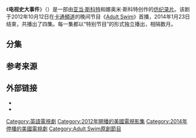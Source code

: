 {{Infobox television
| name                 = 电视史大事件
| eng_name             = The Greatest Event in Television History
| image                = 
| caption              = 
| genre                = [[仿纪录片|仿纪录片]]
| creator              = [[亞當·斯科特_(演員)|亞當·斯科特]]<br />Naomi Scott
| director             = {{tsl|en|Lance Bangs||}}<br />Adam Scott
| presenter            = {{tsl|en|Jeff Probst||}}
| starring             = {{ubl|Adam Scott|{{tsl|en|Paul Scheer||}}|Jon Schroeder}}
| narrated             = Amanda Anka {{small|(Opening)}}
| language             = 英语
| country              = 美国
| num_episodes         = 4
| executive_producer   = {{ubl|Adam Scott|Naomi Scott|Paul Scheer|Hend Baghdady <small>(Ep. 1 only)</small>}}
| cinematography       = Lance Bangs
| editor               = {{ubl|Jeff Buchanan <small>(Eps. 1–2 & 4)</small>|Daniel Gray Longino <small>(Eps, 2–3)</small>}}
| runtime              = 11–18分钟
| company              = {{ubl|Electric Soup Productions <small>(Episodes 2–4)</small>|Gettin' Rad|{{tsl|en|Williams Street||}}}}
| network              = [[Adult_Swim|Adult Swim]]
| picture_format       = [[16:9|16:9]] ([[高清电视|高清电视]])
| audio_format         =
| first_aired          = {{Start date|2012|10|12}}
| last_aired           = {{End date|2014|1|23}}
| related              = 
| website              = http://www.adultswim.com/videos/the-greatest-event-in-television-history/
}}
《'''电视史大事件'''》（{{lang-en|The Greatest Event in Television History}}）是一部由[[亞當·斯科特_(演員)|亚当·斯科特]]和娜奥米·斯科特创作的[[仿纪录片|仿纪录片]]。该剧于2012年10月12日在[[卡通頻道|卡通頻道]]的晚间节目《[[Adult_Swim|Adult Swim]]》首播，2014年1月23日结束，共播出了四集。每一集都以“特别节目”的形式独立播出，相隔数月。

== 分集 ==
{{Episode table |background=#D4AF37|overall=6 |title=60 |airdate=20 |country=U.S. |viewers=20 |episodes=

{{Episode list
 |EpisodeNumber=1
 |Title=Simon & Simon
 |OriginalAirDate={{Start date|2012|10|12}}
 |Viewers=1.673<ref>{{cite web|title=Adult Swim ratings (October 8-14, 2012)|url=http://sonofthebronx.blogspot.com/2012/10/adult-swim-ratings-october-8-14-2012.html|publisher=South of the Bronx|accessdate=2014-10-19|archive-date=2014-12-20|archive-url=https://web.archive.org/web/20141220095327/http://sonofthebronx.blogspot.com/2012/10/adult-swim-ratings-october-8-14-2012.html|dead-url=no}}</ref>
 |ShortSummary=
 |LineColor=D4AF37
}}
{{Episode list
 |EpisodeNumber=2
 |Title=Hart to Hart
 |OriginalAirDate={{Start date|2013|6|6}}
 |Viewers=1.43<ref>{{cite web|last1=Kondolojy|first1=Amanda|title=Thursday Cable Ratings: 'Pawn Stars' Wins Night + 'Burn Notice', 'Swamp People', 'Graceland', 'Men at Work', NHL Hockey & More|url=http://tvbythenumbers.zap2it.com/2013/06/07/thursday-cable-ratings-pawn-stars-wins-night-burn-notice-swamp-people-graceland-men-at-work-nhl-hockey-more/186239/|publisher=[[TV_by_the_Numbers|TV by the Numbers]]|accessdate=2014-10-19|date=2013-06-07|archive-date=2013-06-11|archive-url=https://web.archive.org/web/20130611213929/http://tvbythenumbers.zap2it.com/2013/06/07/thursday-cable-ratings-pawn-stars-wins-night-burn-notice-swamp-people-graceland-men-at-work-nhl-hockey-more/186239/|dead-url=yes}}</ref>
 |ShortSummary=
 |LineColor=D4AF37
}}
{{Episode list
 |EpisodeNumber=3
 |Title=Too Close for Comfort
 |OriginalAirDate={{Start date|2013|11|7}}
 |Viewers=1.420<ref>{{cite web|last1=Kondolojy|first1=Amanda|title=Thursday Cable Ratings: Thursday Night Football Tops Night + NBA Basketball, 'Pawn Stars', 'Beyond Scared Straight' & More|url=http://tvbythenumbers.zap2it.com/2013/11/08/thursday-cable-ratings-thursday-night-football-tops-night-nba-basketball-pawn-stars-beyond-scared-straight-more/214258/|publisher=[[TV_by_the_Numbers|TV by the Numbers]]|accessdate=2014-10-19|archive-date=2014-09-09|archive-url=https://web.archive.org/web/20140909233427/http://tvbythenumbers.zap2it.com/2013/11/08/thursday-cable-ratings-thursday-night-football-tops-night-nba-basketball-pawn-stars-beyond-scared-straight-more/214258/|dead-url=yes}}</ref>
 |ShortSummary=
 |LineColor=D4AF37
}}
{{Episode list
 |EpisodeNumber=4
 |Title=Bosom Buddies
 |OriginalAirDate={{Start date|2014|1|23}}
 |Viewers = 1.546<ref>{{cite web|last1=Bibel|first1=Sara|title=Thursday Cable Ratings: 'Pawn Stars' Wins Night, 'Appalachian Outlaws', 'White Collar', 'Mob Wives' & More|url=http://tvbythenumbers.zap2it.com/2014/01/24/thursday-cable-ratings-pawn-stars-appalachian-outlaws-white-collar-mob-wives-more/231921/|publisher=[[TV_by_the_Numbers|TV by the Numbers]]|accessdate=2014-10-19|date=2014-01-24|archive-date=2014-09-14|archive-url=https://web.archive.org/web/20140914212939/http://tvbythenumbers.zap2it.com/2014/01/24/thursday-cable-ratings-pawn-stars-appalachian-outlaws-white-collar-mob-wives-more/231921/|dead-url=yes}}</ref>
 |ShortSummary=
 |LineColor=D4AF37
}}
}}

== 参考来源 ==
{{reflist}}

== 外部链接 ==
* {{Official website}}
* {{IMDb title|2496468}}

{{DEFAULTSORT:The Greatest Event in Television History}}
[[Category:英語電視劇|Category:英語電視劇]]
[[Category:2012年開播的美國電視影集|Category:2012年開播的美國電視影集]]
[[Category:2014年停播的美國電視劇|Category:2014年停播的美國電視劇]]
[[Category:Adult_Swim原創節目|Category:Adult Swim原創節目]]
